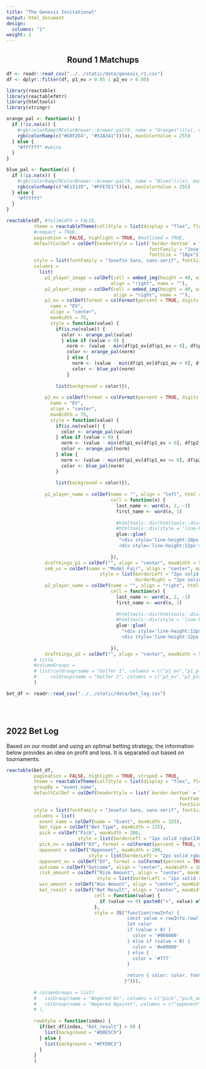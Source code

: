 ```yaml
---
title: "The Genesis Invitational"
output: html_document
design:
  columns: "1"
weight: 2
---
```


<center> <h2> Round 1 Matchups</h2> </center>

```r
df <- readr::read_csv("../../static/data/genesis_r1.csv")
df <- dplyr::filter(df, p1_ev > 0.05 | p2_ev > 0.05)
```



```r
library(reactable)
library(reactablefmtr)
library(htmltools)
library(stringr)

orange_pal <- function(x) {
  if (!is.na(x)) {
    #rgb(colorRamp(RColorBrewer::brewer.pal(9, name = "Oranges"))(x), maxColorValue = 255)
    rgb(colorRamp(c("#E8F2E4", "#51A341"))(x), maxColorValue = 255)
  } else {
    "#ffffff" #white
  }
}

blue_pal <- function(x) {
  if (!is.na(x)) {
    #rgb(colorRamp(RColorBrewer::brewer.pal(9, name = "Blues"))(x), maxColorValue = 255)
    rgb(colorRamp(c("#E15135", "#FFE7E1"))(x), maxColorValue = 255)
  } else {
    "#ffffff"
  }
}


```

<div align="center">

```r
reactable(df, #fullWidth = FALSE,
          theme = reactableTheme(cellStyle = list(display = "flex", flexDirection = "column", justifyContent = "center")),
          #compact = TRUE, 
          pagination = FALSE, highlight = TRUE, #outlined = TRUE,
          defaultColDef = colDef(headerStyle = list(`border-bottom` = "solid", 
                                                    fontFamily = "Josefin Sans, sans-serif",
                                                    fontSize = "18px")),
          style = list(fontFamily = "Josefin Sans, sans-serif", fontSize = "16px", maxWidth = 760),
          columns = 
            list(
              p1_player_image = colDef(cell = embed_img(height = 40, width = 40), maxWidth = 60,
                                      align = "right", name = ""),
              p2_player_image = colDef(cell = embed_img(height = 40, width = 40), maxWidth = 60,
                                       align = "right", name = ""),
              p1_ev = colDef(format = colFormat(percent = TRUE, digits = 1),
                name = "EV",
                align = "center",
                maxWidth = 75,
                style = function(value) {
                  if(is.na(value)) {
                    color <- orange_pal(value)
                    } else if (value > 0) {
                      norm <- (value - min(df$p1_ev[df$p1_ev > 0], df$p2_ev[df$p2_ev > 0])) / (max(df$p1_ev[df$p1_ev > 0], df$p2_ev[df$p2_ev > 0]) - min(df$p1_ev[df$p1_ev > 0], df$p2_ev[df$p2_ev > 0]))
                      color <- orange_pal(norm)
                      } else {
                        norm <- (value - min(df$p1_ev[df$p1_ev < 0], df$p2_ev[df$p2_ev < 0])) / (max(df$p1_ev[df$p1_ev < 0], df$p2_ev[df$p2_ev < 0]) - min(df$p1_ev[df$p1_ev < 0], df$p2_ev[df$p2_ev < 0]))
                        color <- blue_pal(norm)
                      }
                  
                  list(background = color)}),
              
              p2_ev = colDef(format = colFormat(percent = TRUE, digits = 1),
                name = "EV",
                align = "center",
                maxWidth = 75,
                style = function(value) {
                  if(is.na(value)) {
                    color <- orange_pal(value)
                  } else if (value > 0) {
                    norm <- (value - min(df$p1_ev[df$p1_ev > 0], df$p2_ev[df$p2_ev > 0])) / (max(df$p1_ev[df$p1_ev > 0], df$p2_ev[df$p2_ev > 0]) - min(df$p1_ev[df$p1_ev > 0], df$p2_ev[df$p2_ev > 0]))
                    color <- orange_pal(norm)
                  } else {
                    norm <- (value - min(df$p1_ev[df$p1_ev <= 0], df$p2_ev[df$p2_ev <= 0])) / (max(df$p1_ev[df$p1_ev <= 0], df$p2_ev[df$p2_ev <= 0]) - min(df$p1_ev[df$p1_ev <= 0], df$p2_ev[df$p2_ev <= 0]))
                    color <- blue_pal(norm)
                  }
                  
                  list(background = color)}),
              
              p1_player_name = colDef(name = "", align = "left", html = TRUE, maxWidth = 140,
                                      cell = function(x) {
                                        last_name <- word(x, 2, -1)
                                        first_name <- word(x, 1)
                                        
                                        #htmltools::div(htmltools::div(style = 'line-height:10px', span(style = 'font-weight:bold;font-variant:small-caps;font-size:18px'), last_name),
                                        #htmltools::div(style = 'line-height:12px', span(style = 'color:black;font-size:12px'), first_name))
                                        glue::glue(
                                         "<div style='line-height:10px'><span style='font-weight:bold;font-variant:small-caps;font-size:18px'>{last_name}</div>
                                         <div style='line-height:12px'><span style ='color:black;font-size:12px'>{first_name}</span></div>")
                                        
                                      }),
              draftkings_p1 = colDef("", align = "center", maxWidth = 50),
              smb_us = colDef(name = "Model Fair", align = "center", maxWidth = 110,
                                  style = list(borderLeft = "2px solid rgba(0, 0, 0, 1)",
                                               borderRight = "2px solid rgba(0, 0, 0, 1)")),
              p2_player_name = colDef(name = "", align = "right", html = TRUE, maxWidth = 140,
                                      cell = function(x) {
                                        last_name <- word(x, 2, -1)
                                        first_name <- word(x, 1)
                                        
                                        #htmltools::div(htmltools::div(style = 'line-height:10px', span(style = 'font-weight:bold;font-variant:small-caps;font-size:18px'), last_name),
                                        #htmltools::div(style = 'line-height:12px', span(style = 'color:black;font-size:12px'), first_name))
                                        glue::glue(
                                          "<div style='line-height:12px'><span style='font-weight:bold;font-variant:small-caps;font-size:20px'>{last_name}</div>
                                          <div style='line-height:12px'><span style ='color:black;font-size:14px'>{first_name}</span></div>")
                                        
                                      }),
              draftkings_p2 = colDef("", align = "center", maxWidth = 50))
          # title 
          #columnGroups = 
          # list(colGroup(name = "Golfer 1", columns = c("p1_ev","p1_player_image","p1_player_name","draftkings_p1")),
          #     colGroup(name = "Golfer 2", columns = c("p2_ev","p2_player_image","p2_player_name","draftkings_p2")))
          )

```

</div>




```r
bet_df <- readr::read_csv("../../static/data/bet_log.csv")
```
<br>
<br>


## 2022 Bet Log

Based on our model and using an optimal betting strategy, the information below provides an idea on
profit and loss. It is separated out based on tournaments. 

```r
reactable(bet_df,
          pagination = FALSE, highlight = TRUE, striped = TRUE, 
          theme = reactableTheme(cellStyle = list(display = "flex", flexDirection = "column", justifyContent = "center")),
          groupBy = "event_name",
          defaultColDef = colDef(headerStyle = list(`border-bottom` = "solid", 
                                                               fontFamily = "Josefin Sans, sans-serif",
                                                               fontSize = "18px")),
          style = list(fontFamily = "Josefin Sans, sans-serif", fontSize = "16px", maxWidth = 1400),
          columns = list(
            event_name = colDef(name = "Event", maxWidth = 325),
            bet_type = colDef("Bet Type", maxWidth = 125),
            pick = colDef("Pick", maxWidth = 200, 
                          style = list(borderLeft = "2px solid rgba(236, 236, 236, 1)")),
            pick_ev = colDef("EV", format = colFormat(percent = TRUE, digits = 1), maxWidth = 75),
            opponent = colDef("Opponent", maxWidth = 200,
                              style = list(borderLeft = "2px solid rgba(236, 236, 236, 1)")),
            opponent_ev = colDef("EV", format = colFormat(percent = TRUE, digits = 1), align = "center", maxWidth = 75),
            outcome = colDef("Outcome", align = "center", maxWidth = 100),
            risk_amount = colDef("Risk Amount", align = "center", maxWidth = 100,
                                 style = list(borderLeft = "2px solid rgba(236, 236, 236, 1)")),
            win_amount = colDef("Win Amount", align = "center", maxWidth = 100),
            bet_result = colDef("Bet Result", align = "center", maxWidth = 100, aggregate = "sum",
                                cell = function(value) {
                                  if (value >= 0) paste0("+", value) else value
                                },
                                style = JS("function(rowInfo) {
                                            const value = rowInfo.row['bet_result']
                                            let color
                                            if (value > 0) {
                                              color = '#008000'
                                            } else if (value < 0) {
                                              color = '#e00000'
                                            } else {
                                              color = '#777'
                                            }
                                            
                                            return { color: color, fontWeight: 'bold' }
                                           }"))),
          
          # columnGroups = list(
          #   colGroup(name = "Wagered On", columns = c("pick","pick_odds","pick_ev")),
          #   colGroup(name = "Wagered Against", columns = c("opponent","opponent_odds","opponent_ev"))
          # ),
          
          rowStyle = function(index) {
            if(bet_df[index, "bet_result"] > 0) {
              list(background = "#D0E5C9")
            } else {
              list(background = "#FFD0C3")
            }
          }
          )
  
```
</div>


